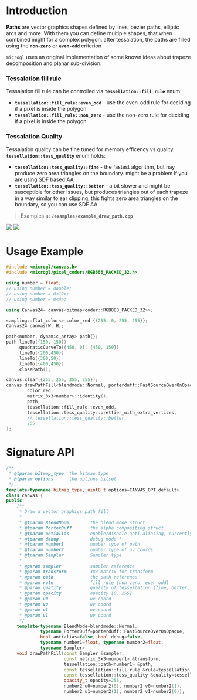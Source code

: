 # Introduction

**Paths** are vector graphics shapes defined by lines, bezier paths, elliptic arcs and more.
With them you can define multiple shapes, that when combined might for a complex polygon.
after tessalation, the paths are filled using the **`non-zero`** or **`even-odd`** criterion

`microgl` uses an original implementation of some known ideas about trapeze decomposition and
planar sub-division.

### Tessalation fill rule
Tessalation fill rule can be controlled via **`tessellation::fill_rule`** enum:
- **`tessellation::fill_rule::even_odd`** - use the even-odd rule for deciding if a pixel is inside the polygon
- **`tessellation::fill_rule::non_zero`** - use the non-zero rule for deciding if a pixel is inside the polygon

### Tessalation Quality
Tessalation quality can be fine tuned for memory efficency vs quality.  
**`tessellation::tess_quality`** enum holds:
- **`tessellation::tess_quality::fine`** - the fastest algorithm, but nay produce zero area triangles on the 
boundary. might be a problem if you are using SDF based AA
- **`tessellation::tess_quality::better`** - a bit slower and might be susceptible for other issues, 
but produces triangles out of each trapeze in a way similar to ear clipping, this fights zero 
area triangles on the boundary, so you can use SDF AA

> Examples at **`/examples/example_draw_path.cpp`** 

<div style={{margin: "auto" }}>
<img src="/images/canvas_path.png" style={{height:"250px", display: "inline-block"}} />
<img src="/images/canvas_path_fill_2.png" style={{height:"250px", display:"inline-block"}} />
</div>

# Usage Example

```cpp
#include <microgl/canvas.h>
#include <microgl/pixel_coders/RGB888_PACKED_32.h>

using number = float;
// using number = double;
// using number = Q<12>;
// using number = Q<4>;

using Canvas24= canvas<bitmap<coder::RGB888_PACKED_32>>;

sampling::flat_color<> color_red {{255, 0, 255, 255}};
Canvas24 canvas(W, H);

path<number, dynamic_array> path{};
path.lineTo({150, 150})
    .quadraticCurveTo({450, 0}, {450, 150})
    .lineTo({200,450})
    .lineTo({300,50})
    .lineTo({400,450})
    .closePath();

canvas.clear({255, 255, 255, 255});
canvas.drawPathFill<blendmode::Normal, porterduff::FastSourceOverOnOpaque, true, false>(
        color_red,
        matrix_3x3<number>::identity(),
        path,
        tessellation::fill_rule::even_odd,
        tessellation::tess_quality::prettier_with_extra_vertices,
        // tessellation::tess_quality::better,
        255
);

```

# Signature API

```cpp
/**
 * @tparam bitmap_type  the bitmap type
 * @tparam options      the options bitset
 */
template<typename bitmap_type, uint8_t options=CANVAS_OPT_default>
class canvas {
public:
    /**
     * Draw a vector graphics path fill
     *
     * @tparam BlendMode        the blend mode struct
     * @tparam PorterDuff       the alpha compositing struct
     * @tparam antialias        enable/disable anti-aliasing, currently NOT supported
     * @tparam debug            debug mode ?
     * @tparam number1          number type of path
     * @tparam number2          number type of uv coords
     * @tparam Sampler          Sampler type
     *
     * @param sampler           sampler reference
     * @param transform         3x3 matrix for transform
     * @param path              the path reference
     * @param rule              fill rule {non_zero, even_odd}
     * @param quality           quality of tessellation {fine, better, prettier_with_extra_vertices}
     * @param opacity           opacity [0..255]
     * @param u0                uv coord
     * @param v0                uv coord
     * @param u1                uv coord
     * @param v1                uv coord
     */
    template<typename BlendMode=blendmode::Normal, 
             typename PorterDuff=porterduff::FastSourceOverOnOpaque,
             bool antialias=false, bool debug=false, 
             typename number1=float, typename number2=float, 
             typename Sampler>
    void drawPathFill(const Sampler &sampler,
                      const matrix_3x3<number1> &transform,
                      tessellation::path<number1> &path,
                      const tessellation::fill_rule &rule=tessellation::fill_rule::non_zero,
                      const tessellation::tess_quality &quality=tessellation::tess_quality::better,
                      opacity_t opacity=255,
                      number2 u0=number2(0), number2 v0=number2(1),
                      number2 u1=number2(1), number2 v1=number2(0));

```

